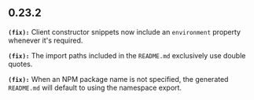 ## 0.23.2
**`(fix):`** Client constructor snippets now include an `environment` property whenever it's required.

**`(fix):`** The import paths included in the `README.md` exclusively use double quotes.

**`(fix):`** When an NPM package name is not specified, the generated `README.md` will default to using the namespace export.

